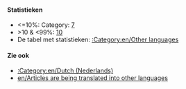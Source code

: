 {{en/Bilingual box| Nl
| Deze pagina biedt een overzicht over de '''artikelen die vertaald worden in het Nederlands''' in OpenTTD Wiki.<br />Artikelen met de template {{en/S|nl/Vertaling}} of {{en/S|en/Translation}} komen automatisch hier terecht.
| This page provides an index for a wide range of '''articles are being translated into Dutch''' in OpenTTD Wiki.<br/>Articles with {{en/S|nl/Vertaling}} or {{en/S|en/Translation}} template automatically go here.}}

====Statistieken====
* <=10%: Category: [[:Category:nl/Vertaling min 10 procent|7]]
* >10 & <99%: [[:Category:nl/Vertaling plus 10 procent|10]]
* De tabel met statistieken: [[:Category:en/Other languages]]

====Zie ook====
*[[:Category:en/Dutch (Nederlands)]]
*[[en/Articles are being translated into other languages]]